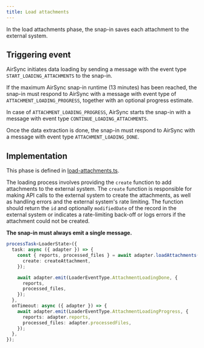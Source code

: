 ```yaml
---
title: Load attachments
---
```

In the load attachments phase, the snap-in saves each attachment to the external system.

## Triggering event

AirSync initiates data loading by sending a message with the event type `START_LOADING_ATTACHMENTS` to the snap-in.

If the maximum AirSync snap-in runtime (13 minutes) has been reached, 
the snap-in must respond to AirSync with a message with event type of `ATTACHMENT_LOADING_PROGRESS`, together with an optional progress estimate.

In case of `ATTACHMENT_LOADING_PROGRESS`, AirSync starts the snap-in with a message with event type `CONTINUE_LOADING_ATTACHMENTS`.

Once the data extraction is done, the snap-in must respond to AirSync with a message with event type `ATTACHMENT_LOADING_DONE`.

## Implementation

This phase is defined in [load-attachments.ts](https://github.com/devrev/airdrop-template/blob/main/code/src/functions/loading/workers/load-attachments.ts). 

The loading process involves providing the `create` function to add attachments to the external system. The `create` function is responsible for making API calls to the external system to create the attachments, as well as handling errors and the external system's rate limiting. The function should return the `id` and optionally `modifiedDate` of the record in the external system or indicates a rate-limiting back-off or logs errors if the attachment could not be created.

**The snap-in must always emit a single message.**

```typescript
processTask<LoaderState>({
  task: async ({ adapter }) => {
    const { reports, processed_files } = await adapter.loadAttachments({
      create: createAttachment,
    });

    await adapter.emit(LoaderEventType.AttachmentLoadingDone, {
      reports,
      processed_files,
    });
  },
  onTimeout: async ({ adapter }) => {
    await adapter.emit(LoaderEventType.AttachmentLoadingProgress, {
      reports: adapter.reports,
      processed_files: adapter.processedFiles,
    });
  },
});
```



